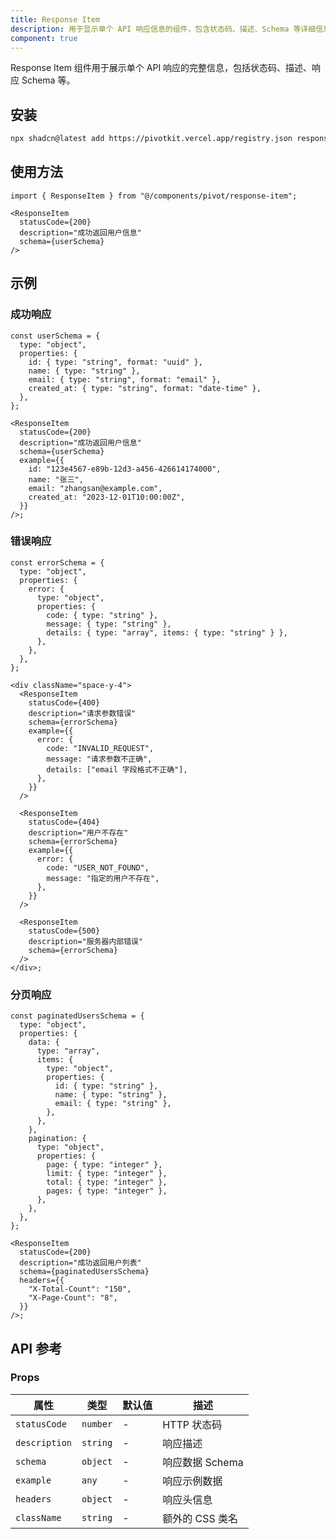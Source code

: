```yaml
---
title: Response Item
description: 用于显示单个 API 响应信息的组件，包含状态码、描述、Schema 等详细信息。
component: true
---
```


Response Item 组件用于展示单个 API 响应的完整信息，包括状态码、描述、响应 Schema 等。

<ComponentPreview name="response-item-demo" />

## 安装

```bash
npx shadcn@latest add https://pivotkit.vercel.app/registry.json response-item
```

## 使用方法

```tsx
import { ResponseItem } from "@/components/pivot/response-item";
```

```tsx
<ResponseItem
  statusCode={200}
  description="成功返回用户信息"
  schema={userSchema}
/>
```

## 示例

### 成功响应

```tsx
const userSchema = {
  type: "object",
  properties: {
    id: { type: "string", format: "uuid" },
    name: { type: "string" },
    email: { type: "string", format: "email" },
    created_at: { type: "string", format: "date-time" },
  },
};

<ResponseItem
  statusCode={200}
  description="成功返回用户信息"
  schema={userSchema}
  example={{
    id: "123e4567-e89b-12d3-a456-426614174000",
    name: "张三",
    email: "zhangsan@example.com",
    created_at: "2023-12-01T10:00:00Z",
  }}
/>;
```

### 错误响应

```tsx
const errorSchema = {
  type: "object",
  properties: {
    error: {
      type: "object",
      properties: {
        code: { type: "string" },
        message: { type: "string" },
        details: { type: "array", items: { type: "string" } },
      },
    },
  },
};

<div className="space-y-4">
  <ResponseItem
    statusCode={400}
    description="请求参数错误"
    schema={errorSchema}
    example={{
      error: {
        code: "INVALID_REQUEST",
        message: "请求参数不正确",
        details: ["email 字段格式不正确"],
      },
    }}
  />

  <ResponseItem
    statusCode={404}
    description="用户不存在"
    schema={errorSchema}
    example={{
      error: {
        code: "USER_NOT_FOUND",
        message: "指定的用户不存在",
      },
    }}
  />

  <ResponseItem
    statusCode={500}
    description="服务器内部错误"
    schema={errorSchema}
  />
</div>;
```

### 分页响应

```tsx
const paginatedUsersSchema = {
  type: "object",
  properties: {
    data: {
      type: "array",
      items: {
        type: "object",
        properties: {
          id: { type: "string" },
          name: { type: "string" },
          email: { type: "string" },
        },
      },
    },
    pagination: {
      type: "object",
      properties: {
        page: { type: "integer" },
        limit: { type: "integer" },
        total: { type: "integer" },
        pages: { type: "integer" },
      },
    },
  },
};

<ResponseItem
  statusCode={200}
  description="成功返回用户列表"
  schema={paginatedUsersSchema}
  headers={{
    "X-Total-Count": "150",
    "X-Page-Count": "8",
  }}
/>;
```

## API 参考

### Props

| 属性          | 类型     | 默认值 | 描述            |
| ------------- | -------- | ------ | --------------- |
| `statusCode`  | `number` | -      | HTTP 状态码     |
| `description` | `string` | -      | 响应描述        |
| `schema`      | `object` | -      | 响应数据 Schema |
| `example`     | `any`    | -      | 响应示例数据    |
| `headers`     | `object` | -      | 响应头信息      |
| `className`   | `string` | -      | 额外的 CSS 类名 |
